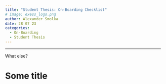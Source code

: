 ```yaml
---
title: "Student Thesis: On-Boarding Checklist"
# image: exess_logo.png
author: Alexander Smolka
date: 28 07 23
categories:
  - On-Boarding
  - Student Thesis
---
```

---

What else?

# Some title